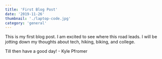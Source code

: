 ```yaml
---
title: 'First Blog Post'
date: '2019-11-26'
thumbnail: './laptop-code.jpg'
category: 'general'
---
```


This is my first blog post. I am excited to see where this road leads. I will be jotting down my thoughts about tech, hiking, biking, and college.

Till then have a good day! - Kyle Pfromer
